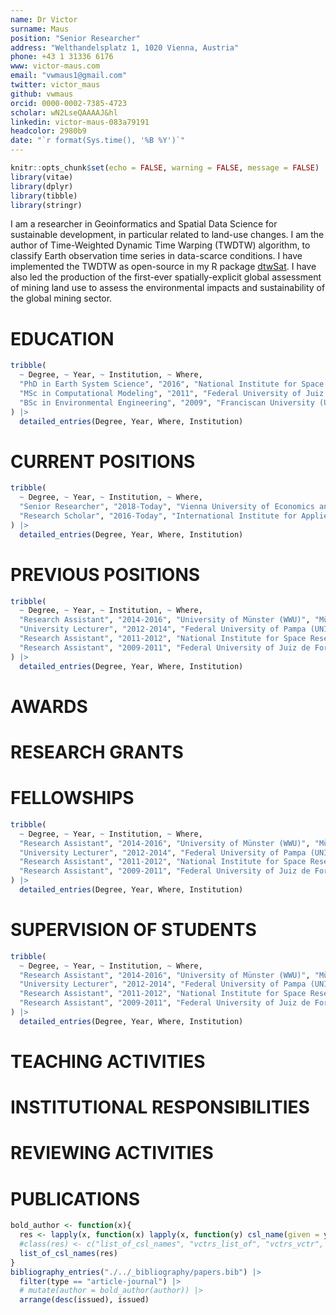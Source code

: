 ```yaml
---
name: Dr Victor
surname: Maus
position: "Senior Researcher"
address: "Welthandelsplatz 1, 1020 Vienna, Austria"
phone: +43 1 31336 6176
www: victor-maus.com
email: "vwmaus1@gmail.com"
twitter: victor_maus
github: vwmaus
orcid: 0000-0002-7385-4723
scholar: wN2LseQAAAAJ&hl
linkedin: victor-maus-083a79191
headcolor: 2980b9
date: "`r format(Sys.time(), '%B %Y')`"
---
```


```r
knitr::opts_chunk$set(echo = FALSE, warning = FALSE, message = FALSE)
library(vitae)
library(dplyr)
library(tibble)
library(stringr)
```

I am a researcher in Geoinformatics and Spatial Data Science for sustainable development, in particular related to land-use changes. I am the author of Time-Weighted Dynamic Time Warping (TWDTW) algorithm, to classify Earth observation time series in data-scarce conditions. I have implemented the TWDTW as open-source in my R package [dtwSat](https://cran.r-project.org/web/packages/dtwSat/). I have also led the production of the first-ever spatially-explicit global assessment of mining land use to assess the environmental impacts and sustainability of the global mining sector.

# EDUCATION

```r
tribble(
  ~ Degree, ~ Year, ~ Institution, ~ Where,
  "PhD in Earth System Science", "2016", "National Institute for Space Research (INPE)", "São José dos Campos, Brazil",
  "MSc in Computational Modeling", "2011", "Federal University of Juiz de Fora (UFJF)", "Juiz de Fora, Brazil",
  "BSc in Environmental Engineering", "2009", "Franciscan University (UFN)", "Santa Maria, Brazil"
) |> 
  detailed_entries(Degree, Year, Where, Institution)
```

# CURRENT POSITIONS
```r
tribble(
  ~ Degree, ~ Year, ~ Institution, ~ Where,
  "Senior Researcher", "2018-Today", "Vienna University of Economics and Business (WU)", "Vienna, Austria",
  "Research Scholar", "2016-Today", "International Institute for Applied Systems Analysis (IIASA)", "Laxenburg, Austria",
) |> 
  detailed_entries(Degree, Year, Where, Institution)
```


# PREVIOUS POSITIONS
```r
tribble(
  ~ Degree, ~ Year, ~ Institution, ~ Where,
  "Research Assistant", "2014-2016", "University of Münster (WWU)", "Münster, Germany",
  "University Lecturer", "2012-2014", "Federal University of Pampa (UNIPAMPA)", "Itaqui, Brazil",
  "Research Assistant", "2011-2012", "National Institute for Space Research (INPE)", "São José dos Campos, Brazil",
  "Research Assistant", "2009-2011", "Federal University of Juiz de Fora (UFJF)", "Juiz de Fora, Brazil"
) |> 
  detailed_entries(Degree, Year, Where, Institution)
```

# AWARDS

# RESEARCH GRANTS

# FELLOWSHIPS

```r
tribble(
  ~ Degree, ~ Year, ~ Institution, ~ Where,
  "Research Assistant", "2014-2016", "University of Münster (WWU)", "Münster, Germany",
  "University Lecturer", "2012-2014", "Federal University of Pampa (UNIPAMPA)", "Itaqui, Brazil",
  "Research Assistant", "2011-2012", "National Institute for Space Research (INPE)", "São José dos Campos, Brazil",
  "Research Assistant", "2009-2011", "Federal University of Juiz de Fora (UFJF)", "Juiz de Fora, Brazil"
) |> 
  detailed_entries(Degree, Year, Where, Institution)
```

# SUPERVISION OF STUDENTS
```r
tribble(
  ~ Degree, ~ Year, ~ Institution, ~ Where,
  "Research Assistant", "2014-2016", "University of Münster (WWU)", "Münster, Germany",
  "University Lecturer", "2012-2014", "Federal University of Pampa (UNIPAMPA)", "Itaqui, Brazil",
  "Research Assistant", "2011-2012", "National Institute for Space Research (INPE)", "São José dos Campos, Brazil",
  "Research Assistant", "2009-2011", "Federal University of Juiz de Fora (UFJF)", "Juiz de Fora, Brazil"
) |> 
  detailed_entries(Degree, Year, Where, Institution)
```

# TEACHING ACTIVITIES

# INSTITUTIONAL RESPONSIBILITIES

# REVIEWING ACTIVITIES

# PUBLICATIONS

```r
bold_author <- function(x){
  res <- lapply(x, function(x) lapply(x, function(y) csl_name(given = y$given, family = str_replace(y$family, "Maus", "boldmaus"))))
  #class(res) <- c("list_of_csl_names", "vctrs_list_of", "vctrs_vctr", "list")
  list_of_csl_names(res)
}
bibliography_entries("./../_bibliography/papers.bib") |>
  filter(type == "article-journal") |>
  # mutate(author = bold_author(author)) |> 
  arrange(desc(issued), issued)
```
